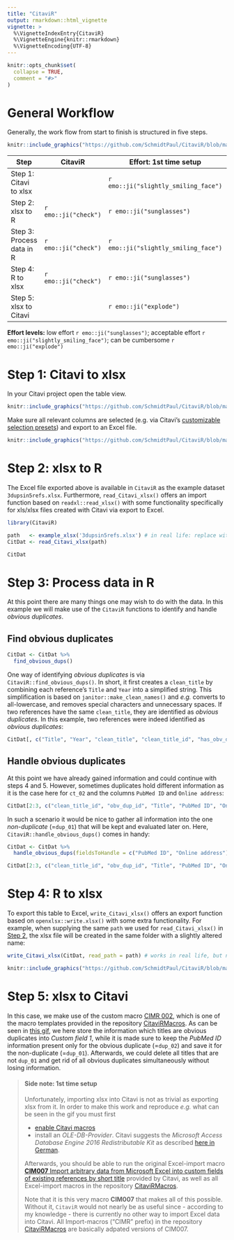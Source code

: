 ```yaml
---
title: "CitaviR"
output: rmarkdown::html_vignette
vignette: >
  %\VignetteIndexEntry{CitaviR}
  %\VignetteEngine{knitr::rmarkdown}
  %\VignetteEncoding{UTF-8}
---
```


```r
knitr::opts_chunk$set(
  collapse = TRUE,
  comment = "#>"
)
```

# General Workflow

Generally, the work flow from start to finish is structured in five steps.

```r
knitr::include_graphics("https://github.com/SchmidtPaul/CitaviR/blob/master/man/figures/Workflow.png?raw=true")
```

Step | CitaviR | Effort: 1st time setup | Effort: regular use
-|-|-|-
Step 1: Citavi to xlsx    |                    | `r emo::ji("slightly_smiling_face")` | `r emo::ji("sunglasses")`
Step 2: xlsx to R         | `r emo::ji("check")` | `r emo::ji("sunglasses")`  | `r emo::ji("sunglasses")`
Step 3: Process data in R | `r emo::ji("check")` | `r emo::ji("slightly_smiling_face")` | `r emo::ji("sunglasses")`
Step 4: R to xlsx         | `r emo::ji("check")` | `r emo::ji("sunglasses")`  | `r emo::ji("sunglasses")`
Step 5: xlsx to Citavi    |                    | `r emo::ji("explode")`    | `r emo::ji("slightly_smiling_face")`

**Effort levels:** low effort `r emo::ji("sunglasses")`; acceptable effort `r emo::ji("slightly_smiling_face")`; can be cumbersome `r emo::ji("explode")` 

# Step 1: Citavi to xlsx

In your Citavi project open the table view.

```r
knitr::include_graphics("https://github.com/SchmidtPaul/CitaviR/blob/master/vignettes/Citavi_Table.png?raw=true")
```

Make sure all relevant columns are selected (e.g. via Citavi's [customizable selection presets](https://www1.citavi.com/sub/manual6/en/index.html?referencegridformworkspaceeditor.html)) and export to an Excel file.

```r
knitr::include_graphics("https://github.com/SchmidtPaul/CitaviR/blob/master/vignettes/Citavi_TableToExcel.png?raw=true")
```

# Step 2: xlsx to R

The Excel file exported above is available in `CitaviR` as the example dataset `3dupsin5refs.xlsx`. Furthermore, `read_Citavi_xlsx()` offers an import function based on `readxl::read_xlsx()` with some functionality specifically for xls/xlsx files created with Citavi via export to Excel.

```r
library(CitaviR)

path   <- example_xlsx('3dupsin5refs.xlsx') # in real life: replace with path to your xlsx file
CitDat <- read_Citavi_xlsx(path)

CitDat
```

# Step 3: Process data in R

At this point there are many things one may wish to do with the data. In this example we will make use of the `CitaviR` functions to identify and handle *obvious duplicates*.

## Find obvious duplicates

```r
CitDat <- CitDat %>% 
  find_obvious_dups()
```

One way of identifying *obvious duplicates* is via `CitaviR::find_obvious_dups()`. In short, it first creates a `clean_title` by combining each reference's `Title` and `Year` into a simplified string. This simplification is based on `janitor::make_clean_names()` and *e.g.* converts to all-lowercase, and removes special characters and unnecessary spaces. If two references have the same `clean_title`, they are identified as *obvious duplicates*. In this example, two references were indeed identified as *obvious duplicates*:
 
```r
CitDat[, c("Title", "Year", "clean_title", "clean_title_id", "has_obv_dup", "obv_dup_id")]
```
 
## Handle obvious duplicates 
 
At this point we have already gained information and could continue with steps 4 and 5. However, sometimes duplicates hold different information as it is the case here for `ct_02` and the columns `PubMed ID` and `Online address`:

```r
CitDat[2:3, c("clean_title_id", "obv_dup_id", "Title", "PubMed ID", "Online address")]
```

In such a scenario it would be nice to gather all information into the one *non-duplicate* (=`dup_01`) that will be kept and evaluated later on. Here, `CitaviR::handle_obvious_dups()` comes in handy:

```r
CitDat <- CitDat %>% 
  handle_obvious_dups(fieldsToHandle = c("PubMed ID", "Online address"))

CitDat[2:3, c("clean_title_id", "obv_dup_id", "Title", "PubMed ID", "Online address")]
```

# Step 4: R to xlsx

To export this table to Excel, `write_Citavi_xlsx()` offers an export function based on `openxlsx::write.xlsx()` with some extra functionality. For example, when supplying the same `path` we used for `read_Citavi_xlsx()` in [Step 2](#step-2-xlsx-to-r), the xlsx file will be created in the same folder with a slightly altered name:

```r
write_Citavi_xlsx(CitDat, read_path = path) # works in real life, but not for example data
```

```r
knitr::include_graphics("https://github.com/SchmidtPaul/CitaviR/blob/master/vignettes/Excel_files_out.png?raw=true")
```

# Step 5: xlsx to Citavi

In this case, we make use of the custom macro [CIMR 002](https://github.com/SchmidtPaul/CitaviRMacros/tree/main/CIMR%20Import/CIMR%20002%20-%20Import%20handle_obvious_dup%20info), which is one of the macro templates provided in the repository [CitaviRMacros](https://github.com/SchmidtPaul/CitaviRMacros). As can be seen in [this gif](https://github.com/SchmidtPaul/CitaviRMacros/tree/main/CIMR%20Import/CIMR%20002%20-%20Import%20handle_obvious_dup%20info#cimr-002-import-handle_obvious_dups), we here store the information which titles are obvious duplicates into *Custom field 1*, while it is made sure to keep the *PubMed ID* information present only for the obvious duplicate (=`dup_02`) and save it for the non-duplicate (=`dup_01`). Afterwards, we could delete all titles that are not `dup_01` and get rid of all obvious duplicates simultaneously without losing information.

> #### Side note: 1st time setup
>
> Unfortunately, importing xlsx into Citavi is not as trivial as exporting xlsx from it. In order to make this work and reproduce *e.g.* what can be seen in the gif you must first
>
> * [enable Citavi macros](https://www1.citavi.com/sub/manual6/en/index.html?add_on_display_macros.html)
> * install an *OLE-DB-Provider*. Citavi suggests the *Microsoft Access Database Engine 2016 Redistributable Kit* as described [here in German](https://github.com/Citavi/Macros/blob/master/CIM%20Import/CIM007%20Import%20arbitrary%20data%20from%20Microsoft%20Excel%20into%20custom%20fields%20of%20existing%20references%20by%20short%20title/readme.de.md). 
>
> Afterwards, you should be able to run the original Excel-import macro [**CIM007** Import arbitrary data from Microsoft Excel into custom fields of existing references by short title](https://github.com/Citavi/Macros/tree/master/CIM%20Import/CIM007%20Import%20arbitrary%20data%20from%20Microsoft%20Excel%20into%20custom%20fields%20of%20existing%20references%20by%20short%20title) provided by Citavi, as well as all Excel-import macros in the repository [CitaviRMacros](https://github.com/SchmidtPaul/CitaviRMacros).
>
> Note that it is this very macro **CIM007** that makes all of this possible. Without it, `CitaviR` would not nearly be as useful since - according to my knowledge - there is currently no other way to import Excel data into Citavi. All Import-macros ("CIMR" prefix) in the repository [CitaviRMacros](https://github.com/SchmidtPaul/CitaviRMacros) are basically adpated versions of CIM007. 
